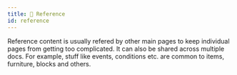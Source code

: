 ```yaml
---
title: 📒 Reference
id: reference
---
```


Reference content is usually refered by other main pages to keep individual pages from getting too complicated. It can also be shared across multiple docs. For example, stuff like events, conditions etc. are common to items, furniture, blocks and others.